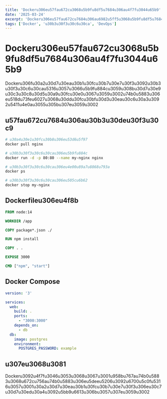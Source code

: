 ```yaml
---
title: 'Dockeru306eu57fau672cu3068u5b9fu8df5u7684u306au4f7fu3044u65b9'
date: '2025-03-24'
excerpt: 'Dockeru306eu57fau672cu7684u306au6982u5ff5u3068u5b9fu8df5u7684u306au4f7fu3044u65b9u306bu3064u3044u3066u89e3u8aacu3057u307eu3059u3002'
tags: ['Docker', 'u30b3u30f3u30c6u30ca', 'DevOps']
---
```


# Dockeru306eu57fau672cu3068u5b9fu8df5u7684u306au4f7fu3044u65b9

Dockeru306fu30a2u30d7u30eau30b1u30fcu30b7u30e7u30f3u3092u30b3u30f3u30c6u30cau5316u3057u3066u5b9fu884cu3059u308bu30d7u30e9u30c3u30c8u30d5u30a9u30fcu30e0u3067u3059u3002u74b0u5883u306eu518du73feu6027u3068u30ddu30fcu30bfu30d3u30eau30c6u30a3u3092u5411u4e0au3055u305bu307eu3059u3002

## u57fau672cu7684u306au30b3u30deu30f3u30c9

```bash
# u30a4u30e1u30fcu30b8u306eu53d6u5f97
docker pull nginx

# u30b3u30f3u30c6u30cau306eu5b9fu884c
docker run -d -p 80:80 --name my-nginx nginx

# u30b3u30f3u30c6u30cau306eu4e00u89a7u8868u793a
docker ps

# u30b3u30f3u30c6u30cau306eu505cu6b62
docker stop my-nginx
```

## Dockerfileu306eu4f8b

```dockerfile
FROM node:14

WORKDIR /app

COPY package*.json ./

RUN npm install

COPY . .

EXPOSE 3000

CMD ["npm", "start"]
```

## Docker Compose

```yaml
version: '3'

services:
  web:
    build: .
    ports:
      - "3000:3000"
    depends_on:
      - db
  db:
    image: postgres
    environment:
      POSTGRES_PASSWORD: example
```

## u307eu3068u3081

Dockeru3092u4f7fu3046u3053u3068u3067u3001u958bu767au74b0u5883u3068u672cu756au74b0u5883u306eu5deeu5206u3092u6700u5c0fu5316u3057u3001u30a2u30d7u30eau30b1u30fcu30b7u30e7u30f3u306eu30c7u30d7u30edu30a4u3092u5bb9u6613u306bu3057u307eu3059u3002
